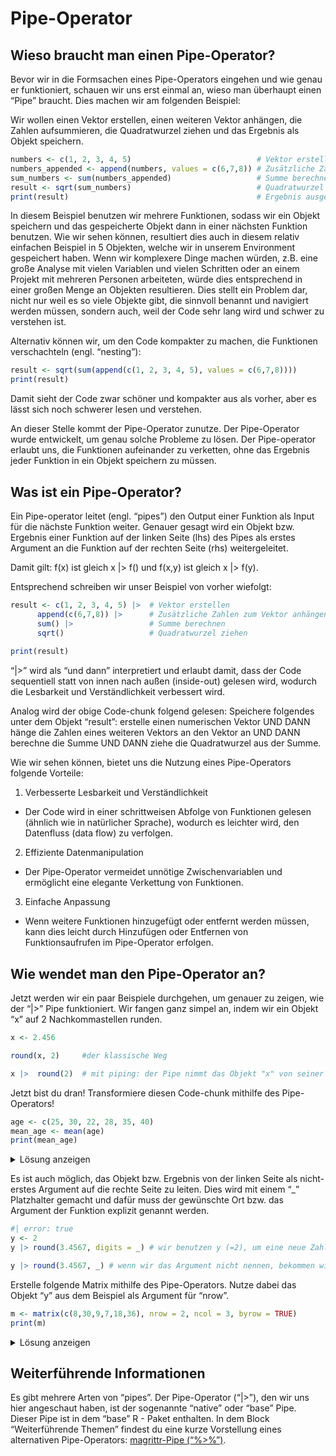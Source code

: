 
# Pipe-Operator 

## Wieso braucht man einen Pipe-Operator? 

Bevor wir in die Formsachen eines Pipe-Operators eingehen und wie genau er funktioniert, schauen wir uns erst einmal an, wieso man überhaupt einen "Pipe" braucht. Dies machen wir am folgenden Beispiel: 

Wir wollen einen Vektor erstellen, einen weiteren Vektor anhängen, die Zahlen aufsummieren, die Quadratwurzel ziehen und das Ergebnis als Objekt speichern. 


```r

numbers <- c(1, 2, 3, 4, 5)                            # Vektor erstellen  
numbers_appended <- append(numbers, values = c(6,7,8)) # Zusätzliche Zahlen an den Vektor anhängen
sum_numbers <- sum(numbers_appended)                   # Summe berechnen
result <- sqrt(sum_numbers)                            # Quadratwurzel ziehen
print(result)                                          # Ergebnis ausgeben lassen

```

In diesem Beispiel benutzen wir mehrere Funktionen, sodass wir ein Objekt speichern und das gespeicherte Objekt dann in einer nächsten Funktion benutzen. Wie wir sehen können, resultiert dies auch in diesem relativ einfachen Beispiel in 5 Objekten, welche wir in unserem Environment gespeichert haben. Wenn wir komplexere Dinge machen würden, z.B. eine große Analyse mit vielen Variablen und vielen Schritten oder an einem Projekt mit mehreren Personen arbeiteten, würde dies entsprechend in einer großen Menge an Objekten resultieren. Dies stellt ein Problem dar, nicht nur weil es so viele Objekte gibt, die sinnvoll benannt und navigiert werden müssen, sondern auch, weil der Code sehr lang wird und schwer zu verstehen ist. 


Alternativ können wir, um den Code kompakter zu machen, die Funktionen verschachteln (engl. "nesting"): 

```r

result <- sqrt(sum(append(c(1, 2, 3, 4, 5), values = c(6,7,8))))
print(result)

```
Damit sieht der Code zwar schöner und kompakter aus als vorher, aber es lässt sich noch schwerer lesen und verstehen.


An dieser Stelle kommt der Pipe-Operator zunutze. Der Pipe-Operator wurde entwickelt, um genau solche Probleme zu lösen. Der Pipe-operator erlaubt uns, die Funktionen aufeinander zu verketten, ohne das Ergebnis jeder Funktion in ein Objekt speichern zu müssen.


## Was ist ein Pipe-Operator?  

Ein Pipe-operator leitet (engl. "pipes") den Output einer Funktion als Input für die nächste Funktion weiter. Genauer gesagt wird ein Objekt bzw. Ergebnis einer Funktion auf der linken Seite (lhs) des Pipes als erstes Argument an die Funktion auf der rechten Seite (rhs) weitergeleitet. 

Damit gilt: 
f(x) ist gleich x |> f()  und 
f(x,y) ist gleich x |> f(y). 


Entsprechend schreiben wir unser Beispiel von vorher wiefolgt: 
```r

result <- c(1, 2, 3, 4, 5) |>  # Vektor erstellen 
      append(c(6,7,8)) |>      # Zusätzliche Zahlen zum Vektor anhängen 
      sum() |>                 # Summe berechnen 
      sqrt()                   # Quadratwurzel ziehen 
          
print(result)

```

"|>" wird als "und dann" interpretiert und erlaubt damit, dass der Code sequentiell statt von innen nach außen (inside-out) gelesen wird, wodurch die Lesbarkeit und Verständlichkeit verbessert wird.  

Analog wird der obige Code-chunk folgend gelesen: Speichere folgendes unter dem Objekt "result": erstelle einen numerischen Vektor UND DANN hänge die Zahlen eines weiteren Vektors an den Vektor an UND DANN berechne die Summe UND DANN ziehe die Quadratwurzel aus der Summe. 


Wie wir sehen können, bietet uns die Nutzung eines Pipe-Operators folgende Vorteile:  

1) Verbesserte Lesbarkeit und Verständlichkeit
- Der Code wird in einer schrittweisen Abfolge von Funktionen gelesen (ähnlich wie in natürlicher Sprache), wodurch es leichter wird, den Datenfluss (data flow) zu verfolgen.

2) Effiziente Datenmanipulation
- Der Pipe-Operator vermeidet unnötige Zwischenvariablen und ermöglicht eine elegante Verkettung von Funktionen.

3) Einfache Anpassung
- Wenn weitere Funktionen hinzugefügt oder entfernt werden müssen, kann dies leicht durch Hinzufügen oder Entfernen von Funktionsaufrufen im Pipe-Operator erfolgen.


## Wie wendet man den Pipe-Operator an?   

Jetzt werden wir ein paar Beispiele durchgehen, um genauer zu zeigen, wie der "|>" Pipe funktioniert. Wir fangen ganz simpel an, indem wir ein Objekt "x" auf 2 Nachkommastellen runden. 

```r

x <- 2.456

round(x, 2)     #der klassische Weg 

x |>  round(2)  # mit piping: der Pipe nimmt das Objekt "x" von seiner linken Seite und leitet es als erstes Argument in die Funktion "round" auf seiner rechten Seite weiter

```

Jetzt bist du dran! Transformiere diesen Code-chunk mithilfe des Pipe-Operators!
```r
age <- c(25, 30, 22, 28, 35, 40)
mean_age <- mean(age)
print(mean_age)

```

<details>
<summary>Lösung anzeigen</summary>
```r

mean_age <- c(25, 30, 22, 28, 35, 40) |> mean()
print(mean_age)

```
</details>


Es ist auch möglich, das Objekt bzw. Ergebnis von der linken Seite als nicht-erstes Argument auf die rechte Seite zu leiten. Dies wird mit einem "_" Platzhalter gemacht und dafür muss der gewünschte Ort bzw. das Argument der Funktion explizit genannt werden.

```r
#| error: true
y <- 2 
y |> round(3.4567, digits = _) # wir benutzen y (=2), um eine neue Zahl auf 2 Nachkommastellen zu runden, indem wir das Argument "digits" explizit nennen

y |> round(3.4567, _) # wenn wir das Argument nicht nennen, bekommen wir eine Fehlermeldung: "Error: pipe placeholder can only be used as a named argument"

```


Erstelle folgende Matrix mithilfe des Pipe-Operators. Nutze dabei das Objekt "y" aus dem Beispiel als Argument für "nrow". 
```r

m <- matrix(c(8,30,9,7,18,36), nrow = 2, ncol = 3, byrow = TRUE)
print(m)

```

<details>
<summary>Lösung anzeigen</summary>
```r

m <- y |> matrix(c(8,30,9,7,18,36), nrow = _, ncol = 3, byrow = TRUE)
print(m)

```
</details>


## Weiterführende Informationen 

Es gibt mehrere Arten von "pipes". Der Pipe-Operator ("|>"), den wir uns hier angeschaut haben, ist der sogenannte "native" oder "base" Pipe. Dieser Pipe ist in dem "base" R - Paket enthalten. In dem Block "Weiterführende Themen" findest du eine kurze Vorstellung eines alternativen Pipe-Operators:  [magrittr-Pipe ("%>%")](Magrittr-Pipe.qmd).

